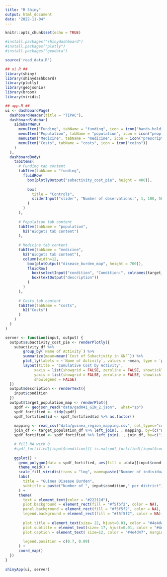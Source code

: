 ---
title: "R Shiny"
output: html_document
date: "2022-11-04"
---

```{r setup, include=FALSE}
knitr::opts_chunk$set(echo = TRUE)
```

```{r}
#install.packages("shinydashboard")
#install.packages("plotly")
#install.packages("geodata")

source('read_data.R')

## ui.R ##
library(shiny)
library(shinydashboard)
library(plotly)
library(geojsonio)
library(broom)
library(viridis)

## app.R ##
ui <- dashboardPage(
  dashboardHeader(title = "TIPAC"),
  dashboardSidebar(
    sidebarMenu(
      menuItem("Funding", tabName = "funding", icon = icon("hands-holding-circle")),
      menuItem("Population", tabName = "population", icon = icon("people-group")),
      menuItem("Medicine", tabName = "medicine", icon = icon("prescription-bottle-medical")),
      menuItem("Costs", tabName = "costs", icon = icon("coins"))
    )
  ),
  dashboardBody(
    tabItems(
      # Funding tab content
      tabItem(tabName = "funding",
        fluidRow(
          box(plotlyOutput("subactivity_cost_pie", height = 400)),
  
          box(
            title = "Controls",
            sliderInput("slider", "Number of observations:", 1, 100, 50)
          )
        )
      ),
  
      # Population tab content
      tabItem(tabName = "population",
        h2("Widgets tab content")
      ),
      
      # Medicine tab content
      tabItem(tabName = "medicine",
        h2("Widgets tab content"),
        column(width=12,
          box(plotOutput("disease_burden_map", height = 700)),
          fluidRow(
            box(selectInput("condition", "Condition:", colnames(target_population_df))),
            box(textOutput("description"))
          )
        )
      ),
      
      # Costs tab content
      tabItem(tabName = "costs",
        h2("Costs")
      )
    )
  )
)

server <- function(input, output) {
  output$subactivity_cost_pie <- renderPlotly({
    subactivity_df %>% 
        group_by(`Name of Activity`) %>% 
        summarize(mean=mean(`Cost of Subactivity in GNF`)) %>%
        plot_ly(labels = ~`Name of Activity`, values = ~mean, type = 'pie') %>% 
        layout(title = 'Cumulative Cost by Activity',
             xaxis = list(showgrid = FALSE, zeroline = FALSE, showticklabels = FALSE),
             yaxis = list(showgrid = FALSE, zeroline = FALSE, showticklabels = FALSE),
             showlegend = FALSE)
  })
  output$description <- renderText({
    input$condition
  })
  output$target_population_map <- renderPlot({
    spdf <- geojson_read("data/gadm41_GIN_2.json",  what="sp")
    spdf_fortified <- tidy(spdf)
    spdf_fortified$id <- spdf_fortified$id %>% as.factor()
    
    mapping <- read_csv("data/guinea_region_mapping.csv", col_types="ccff")
    join_df <- target_population_df %>% left_join(. , mapping, by=(c("District"="subregion")))
    spdf_fortified <- spdf_fortified %>% left_join(. , join_df, by=c("id"="subregion_id"))

    # fill NA with 0
    #spdf_fortified[[input$condition]][ is.na(spdf_fortified[[input$condition]]) ] = 0.0001
    
    ggplot() + 
      geom_polygon(data = spdf_fortified, aes(fill = .data[[input$condition]], x = long, y = lat, group = group), size=0, alpha=0.9) + 
      theme_void() + 
      scale_fill_viridis(trans = "log", name=paste("Number of individuals with ", input$condition), guide = guide_legend( keyheight = unit(3, units = "mm"), keywidth=unit(12, units = "mm"), label.position = "bottom", title.position = 'top', nrow=1) ) +
      labs(
        title = "Guinea Disease Burden",
        subtitle = paste("Number of ", input$condition," per district")
      ) +
      theme(
        text = element_text(color = "#22211d"),
        plot.background = element_rect(fill = "#f5f5f2", color = NA),
        panel.background = element_rect(fill = "#f5f5f2", color = NA),
        legend.background = element_rect(fill = "#f5f5f2", color = NA),
    
        plot.title = element_text(size= 22, hjust=0.01, color = "#4e4d47", margin = margin(b = -0.1, t = 0.4, l = 2, unit = "cm")),
        plot.subtitle = element_text(size= 17, hjust=0.01, color = "#4e4d47", margin = margin(b = -0.1, t = 0.43, l = 2, unit = "cm")),
        plot.caption = element_text( size=12, color = "#4e4d47", margin = margin(b = 0.3, r=-99, unit = "cm") ),
    
        legend.position = c(0.7, 0.09)
      ) +
      coord_map()
  })
}
  
shinyApp(ui, server)
```

